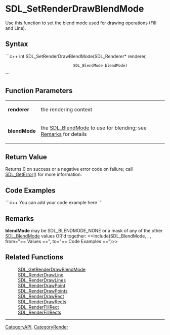 <!-- pragma section-numbers off -->
<!-- pragma camelcase off -->

= SDL_SetRenderDrawBlendMode =
Use this function to set the blend mode used for drawing operations (Fill and Line).


== Syntax ==
```c++
int SDL_SetRenderDrawBlendMode(SDL_Renderer* renderer,
                               SDL_BlendMode blendMode)
```

== Function Parameters ==
{|
|'''renderer'''
|the rendering context
|-
|'''blendMode'''
|the [[SDL_BlendMode]] to use for blending; see [[#blendMode|Remarks]] for details
|}

== Return Value ==
Returns 0 on success or a negative error code on failure; call [[SDL_GetError]]() for more information.

== Code Examples ==
```c++
You can add your code example here
```

== Remarks ==
<span id="blendMode"></span> '''blendMode''' may be SDL_BLENDMODE_NONE or a mask of any of the other [[SDL_BlendMode]] values OR'd together: <<Include(SDL_BlendMode, , , from="== Values ==", to="== Code Examples ==")>>

== Related Functions ==
:[[SDL_GetRenderDrawBlendMode]]
:[[SDL_RenderDrawLine]]
:[[SDL_RenderDrawLines]]
:[[SDL_RenderDrawPoint]]
:[[SDL_RenderDrawPoints]]
:[[SDL_RenderDrawRect]]
:[[SDL_RenderDrawRects]]
:[[SDL_RenderFillRect]]
:[[SDL_RenderFillRects]]


----
[[CategoryAPI]], [[CategoryRender]]
